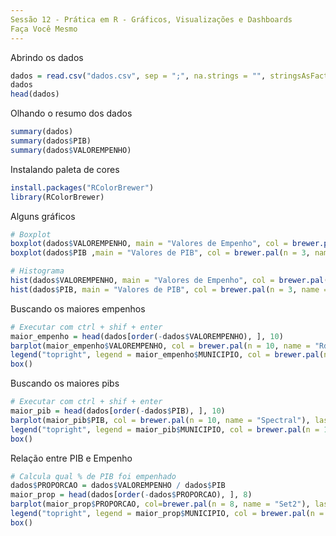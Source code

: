```yaml
---
Sessão 12 - Prática em R - Gráficos, Visualizações e Dashboards
Faça Você Mesmo
---
```


Abrindo os dados
```r
dados = read.csv("dados.csv", sep = ";", na.strings = "", stringsAsFactors = TRUE)
dados
head(dados)
```

Olhando o resumo dos dados
```r
summary(dados)
summary(dados$PIB)
summary(dados$VALOREMPENHO)
```

Instalando paleta de cores
```r
install.packages("RColorBrewer")
library(RColorBrewer)
```

Alguns gráficos
```r
# Boxplot
boxplot(dados$VALOREMPENHO, main = "Valores de Empenho", col = brewer.pal(n = 3, name = "Paired"), outline = F)
boxplot(dados$PIB ,main = "Valores de PIB", col = brewer.pal(n = 3, name = "Pastel1"), outline = F)

# Histograma
hist(dados$VALOREMPENHO, main = "Valores de Empenho", col = brewer.pal(n = 3, name = "Paired"))
hist(dados$PIB, main = "Valores de PIB", col = brewer.pal(n = 3, name = "Pastel1"))
```

Buscando os maiores empenhos
```r
# Executar com ctrl + shif + enter
maior_empenho = head(dados[order(-dados$VALOREMPENHO), ], 10)
barplot(maior_empenho$VALOREMPENHO, col = brewer.pal(n = 10, name = "RdBu"), las = 2, main = "Maiores Empenhos")
legend("topright", legend = maior_empenho$MUNICIPIO, col = brewer.pal(n = 10, name = "RdBu"), lty = 1:2, cex = 0.8, ncol = 2, lwd = 4)
box()
```

Buscando os maiores pibs
```r
# Executar com ctrl + shif + enter
maior_pib = head(dados[order(-dados$PIB), ], 10)
barplot(maior_pib$PIB, col = brewer.pal(n = 10, name = "Spectral"), las = 2, main = "Maiores PIBS")
legend("topright", legend = maior_pib$MUNICIPIO, col = brewer.pal(n = 10, name = "Spectral"), lty = 1:2, cex = 0.8, ncol = 2, lwd = 4)
box()
```

Relação entre PIB e Empenho
```r
# Calcula qual % de PIB foi empenhado
dados$PROPORCAO = dados$VALOREMPENHO / dados$PIB 
maior_prop = head(dados[order(-dados$PROPORCAO), ], 8)
barplot(maior_prop$PROPORCAO, col=brewer.pal(n = 8, name = "Set2"), las = 2, main = "Maiores Gastos em Proporção ao PIB")
legend("topright", legend = maior_prop$MUNICIPIO, col = brewer.pal(n = 8, name = "Set2"), lty = 1:2, cex = 0.8, ncol = 2, lwd = 4)
box()
```
